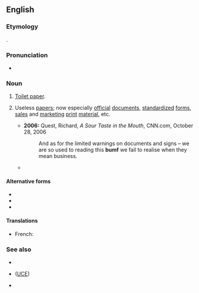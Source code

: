 ==English==

===Etymology===
{{clipping|en|bumfodder}}.

===Pronunciation===
* {{a|UK}} {{IPA|/bʌmf/|lang=en}}

===Noun===
{{en-noun|-}}

# {{lb|en|British|obsolete}} [[toilet paper|Toilet paper]].
# {{lb|en|pejorative}} Useless [[papers]]; now especially [[official]] [[document]]s, [[standardize]]d [[form]]s, [[sales]] and [[marketing]] [[print]] [[material]], etc.
#* '''2006:''' Quest, Richard, ''A Sour Taste in the Mouth'', CNN.com, October 28, 2006
#*: And as for the limited warnings on documents and signs – we are so used to reading this '''bumf''' we fail to realise when they mean business.
#* {{quote-magazine|title=No hiding place
|date=2013-05-25|volume=407|issue=8837|page=74|magazine={{w|The Economist}}
|url=http://www.economist.com/news/science-and-technology/21578357-plan-assess-peoples-personal-characteristics-their-twitter-streams-no
|passage=In America alone, people spent $170 billion on “direct marketing”—junk mail of both the physical and electronic varieties—last year. Yet of those who received unsolicited adverts through the post, only 3% bought anything as a result. If the '''bumf''' arrived electronically, the take-up rate was 0.1%. And for online adverts the “conversion” into sales was a minuscule 0.01%.}}

====Alternative forms====
* {{l|en|bumph}}
* {{l|en|bumpfh}}
* {{l|en|bumpf}}

====Translations====
{{trans-top|useless documents}}
* French: {{t+|fr|paperasse|f}}
{{trans-mid}}
{{trans-bottom}}

===See also===
* {{l|en|spam}}
* {{l|en|Unsolicited commercial email}} ([[UCE]])
* {{l|en|junk mail}}
